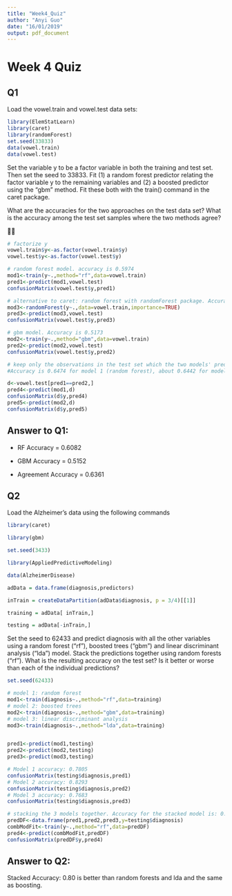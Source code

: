 ```yaml
---
title: "Week4_Quiz"
author: "Anyi Guo"
date: "16/01/2019"
output: pdf_document
---
```


# Week 4 Quiz

## Q1 

Load the vowel.train and vowel.test data sets:
```r
library(ElemStatLearn)
library(caret)
library(randomForest)
set.seed(33833)
data(vowel.train)
data(vowel.test)

```

Set the variable y to be a factor variable in both the training and test set. Then set the seed to 33833. Fit (1) a random forest predictor relating the factor variable y to the remaining variables and (2) a boosted predictor using the "gbm" method. Fit these both with the train() command in the caret package.

What are the accuracies for the two approaches on the test data set? What is the accuracy among the test set samples where the two methods agree?



```r
# factorize y
vowel.train$y<-as.factor(vowel.train$y)
vowel.test$y<-as.factor(vowel.test$y)

# random forest model. accuracy is 0.5974
mod1<-train(y~.,method="rf",data=vowel.train)
pred1<-predict(mod1,vowel.test)
confusionMatrix(vowel.test$y,pred1)

# alternative to caret: random forest with randomForest package. Accuracy is 0.5887
mod3<-randomForest(y~.,data=vowel.train,importance=TRUE)
pred3<-predict(mod3,vowel.test)
confusionMatrix(vowel.test$y,pred3)

# gbm model. Accuracy is 0.5173
mod2<-train(y~.,method="gbm",data=vowel.train)
pred2<-predict(mod2,vowel.test)
confusionMatrix(vowel.test$y,pred2)

# keep only the observations in the test set which the two models' predictions agree.
#Accuracy is 0.6474 for model 1 (random forest), about 0.6442 for model 2(gbm)

d<-vowel.test[pred1==pred2,]
pred4<-predict(mod1,d)
confusionMatrix(d$y,pred4)
pred5<-predict(mod2,d)
confusionMatrix(d$y,pred5)
```

## Answer to Q1: 

* RF Accuracy = 0.6082

* GBM Accuracy = 0.5152

* Agreement Accuracy = 0.6361



## Q2
Load the Alzheimer's data using the following commands
```r
library(caret)

library(gbm)

set.seed(3433)

library(AppliedPredictiveModeling)

data(AlzheimerDisease)

adData = data.frame(diagnosis,predictors)

inTrain = createDataPartition(adData$diagnosis, p = 3/4)[[1]]

training = adData[ inTrain,]

testing = adData[-inTrain,]
```

Set the seed to 62433 and predict diagnosis with all the other variables using a random forest ("rf"), boosted trees ("gbm") and linear discriminant analysis ("lda") model. Stack the predictions together using random forests ("rf"). What is the resulting accuracy on the test set? Is it better or worse than each of the individual predictions?

```r
set.seed(62433)

# model 1: random forest
mod1<-train(diagnosis~.,method="rf",data=training)
# model 2: boosted trees
mod2<-train(diagnosis~.,method="gbm",data=training)
# model 3: linear discriminant analysis
mod3<-train(diagnosis~.,method="lda",data=training)


pred1<-predict(mod1,testing)
pred2<-predict(mod2,testing)
pred3<-predict(mod3,testing)

# Model 1 accuracy: 0.7805 
confusionMatrix(testing$diagnosis,pred1)
# Model 2 accuracy: 0.8293  
confusionMatrix(testing$diagnosis,pred2)
# Model 3 accuracy: 0.7683
confusionMatrix(testing$diagnosis,pred3)

# stacking the 3 models together. Accuracy for the stacked model is: 0.8293
predDF<-data.frame(pred1,pred2,pred3,y=testing$diagnosis)
combModFit<-train(y~.,method="rf",data=predDF)
pred4<-predict(combModFit,predDF)
confusionMatrix(predDF$y,pred4)
```

## Answer to Q2:
Stacked Accuracy: 0.80 is better than random forests and lda and the same as boosting.